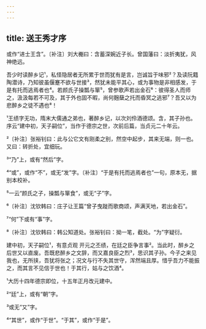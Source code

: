 ```yaml
---
---
---
```

title: 送王秀才序
---







或作“进士王含”。〔补注〕刘大櫆曰：含蓄深婉近子长。曾国藩曰：淡折夷犹，风神绝远。

吾少时读醉乡记¹，私怪隐居者无所累于世而犹有是言，岂诚旨于味邪²？及读阮籍 陶潜诗，乃知彼虽偃蹇不欲与世接³，然犹未能平其心，或为事物是非相感发，于是有托而逃焉者也⁴。若颜氏子操瓢与箪⁵，曾参歌声若出金石⁶：彼得圣人而师之，汲汲每若不可及，其于外也固不暇，尚何麹蘖之托而昏冥之逃邪⁷？吾又以为悲醉乡之徒不遇也⁸！

¹王绩字无功，隋末大儒通之弟也，著醉乡记，以次刘伶酒德颂。含，其子孙也。序云“建中初，天子嗣位”，当作于德宗之世，次前后篇，当贞元二十年云。

²〔补注〕张裕钊曰：此与公它文有刚柔之别，然空中起步，其来无端，则一也。又曰：转折处，宜细玩。

³“乃”上，或有“然后”字。

⁴“或”，或作“不”，或无“发”字。〔补注〕“于是有托而逃焉者也”一句，原本无，据别本校补。

⁵一云“颜氏之子，操瓢与箪食”，或无“子”字。

⁶〔补注〕沈钦韩曰：庄子让王篇“曾子曳蹝而歌商颂，声满天地，若出金石”。

⁷“何”下或有“事”字。

⁸〔补注〕沈钦韩曰：韩公知道处。张裕钊曰：拗一笔，截处。“为”字疑衍。

建中初，天子嗣位¹，有意贞观 开元之丕绩，在廷之臣争言事²。当此时，醉乡之后世又以直废。吾既悲醉乡之文辞，而又嘉良臣之烈³，思识其子孙。今子之来见我也，无所挟，吾犹将张之；况文与行不失其世守，浑然端且厚。惜乎吾力不能振之，而其言不见信于世也！于其行，姑与之饮酒⁴。

¹大历十四年德宗即位，十五年正月改元建中。

²“廷”上，或有“朝”字。

³或无“又”字。

⁴“其世”，或作“于世”。“于其”，或作“于是”。